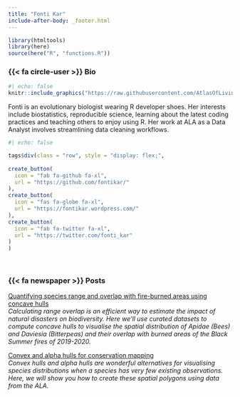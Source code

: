 ```yaml
---
title: "Fonti Kar"
include-after-body: _footer.html
---
```


```r
library(htmltools)
library(here)
source(here("R", "functions.R"))
```

### {{< fa circle-user >}} Bio 

:::{.bio-column-right}

```r
#| echo: false
knitr::include_graphics("https://raw.githubusercontent.com/AtlasOfLivingAustralia/ala-labs/main/images/people/fonti.jpg")
```
:::

:::{.bio-column-left}
Fonti is an evolutionary biologist wearing R developer shoes. Her interests include biostatistics, reproducible science, learning about the latest coding practices and teaching others to enjoy using R. Her work at ALA as a Data Analyst involves streamlining data cleaning workflows. 

```r
#| echo: false

tags$div(class = "row", style = "display: flex;",
         
create_button(
  icon = "fab fa-github fa-xl",
  url = "https://github.com/fontikar/"
),
create_button(
  icon = "fas fa-globe fa-xl",
  url = "https://fontikar.wordpress.com/"
),
create_button(
  icon = "fab fa-twitter fa-xl",
  url = "https://twitter.com/fonti_kar"
)
)
```
<br>
:::

### {{< fa newspaper >}} Posts 

[Quantifying species range and overlap with fire-burned areas using concave hulls](https://labs.ala.org.au/posts/2022-10-12_quantifying-species-range/post.html)<br>
*Calculating range overlap is an efficient way to estimate the impact of natural disasters on biodiversity. Here we'll use curated datasets to compute concave hulls to visualise the spatial distribution of Apidae (Bees) and Daviesia (Bitterpeas) and their overlap with burned areas of the Black Summer fires of 2019-2020.*

[Convex and alpha hulls for conservation mapping](https://labs.ala.org.au/posts/2022-10-12_alpha-hulls/post.html)<br>
*Convex hulls and alpha hulls are wonderful alternatives for visualising species distributions when a species has very few existing observations. Here, we will show you how to create these spatial polygons using data from the ALA.*

